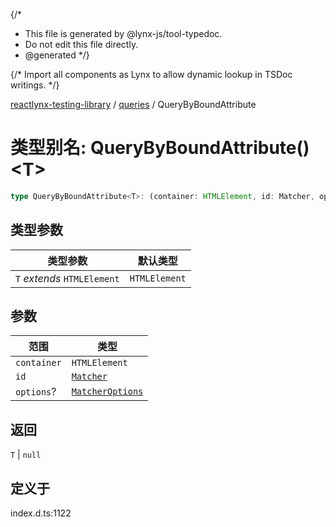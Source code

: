 {/*
* This file is generated by @lynx-js/tool-typedoc.
* Do not edit this file directly.
* @generated
*/}

{/* Import all components as Lynx to allow dynamic lookup in TSDoc writings. */}


[reactlynx-testing-library](/api/reactlynx-testing-library/index.mdx) / [queries](/api/reactlynx-testing-library/Namespace.queries.mdx) / QueryByBoundAttribute

# 类型别名: QueryByBoundAttribute()\<T\>

```ts
type QueryByBoundAttribute<T>: (container: HTMLElement, id: Matcher, options?: MatcherOptions) => T | null;
```

## 类型参数

| 类型参数 | 默认类型 |
| ------ | ------ |
| `T` *extends* `HTMLElement` | `HTMLElement` |

## 参数

| 范围 | 类型 |
| ------ | ------ |
| `container` | `HTMLElement` |
| `id` | [`Matcher`](/api/reactlynx-testing-library/TypeAlias.Matcher.mdx) |
| `options`? | [`MatcherOptions`](/api/reactlynx-testing-library/Interface.MatcherOptions.mdx) |

## 返回

`T` \| `null`

## 定义于

index.d.ts:1122
